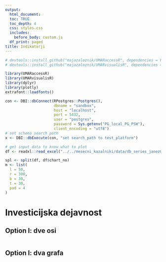 ```yaml
---
output:
  html_document:
  toc: TRUE
  toc_depth: 4
  css: styles.css
  includes:
    before_body: custom.js
  df_print: paged
title: Indikatorji
---
```


```r
# devtools::install_github("majazaloznik/UMARaccessR", dependencies = FALSE)
# devtools::install_github("majazaloznik/UMARvisualisR", dependencies = FALSE)

library(UMARaccessR)
library(UMARvisualisR)
library(dplyr)
library(plotly)
extrafont::loadfonts()
```

```r
con <- DBI::dbConnect(RPostgres::Postgres(),
                      dbname = "sandbox",
                      host = "localhost",
                      port = 5432,
                      user = "postgres",
                      password = Sys.getenv("PG_local_PG_PSW"),
                      client_encoding = "utf8")
# set schema search path
x <- DBI::dbExecute(con, "set search_path to test_platform")

# get input data to know what to plot
df <- readxl::read_excel("../../mesecni_kazalniki/data/db_series_janez02.xlsx", "selection")

spl <- split(df, df$chart_no)
m <- list(
  l = 50,
  r = 300,
  b = 30,
  t = 30,
  pad = 4
)
```

# Investicijska dejavnost

## Option I: dve osi

```r
```


## Option I: dva grafa

```r
```
